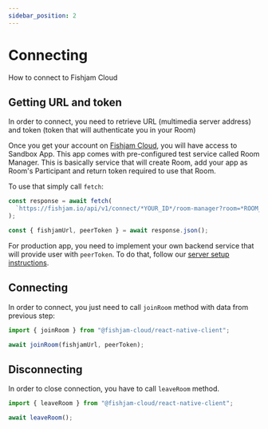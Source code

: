 ```yaml
---
sidebar_position: 2
---
```



# Connecting

How to connect to Fishjam Cloud

## Getting URL and token

In order to connect, you need to retrieve URL (multimedia server address) and token (token that will authenticate you in your Room)

<Tabs groupId="app-type">

  <TabItem value="sandbox" label="Sandbox App">

Once you get your account on [Fishjam Cloud](https://fishjam.io), you will have access to Sandbox App.
This app comes with pre-configured test service called Room Manager. This is basically service that will
create Room, add your app as Room's Participant and return token required to use that Room.

To use that simply call `fetch`:

```ts
const response = await fetch(
  `https://fishjam.io/api/v1/connect/*YOUR_ID*/room-manager?room=*ROOM_NAME&user=*USER_NAME*`,
);

const { fishjamUrl, peerToken } = await response.json();
```

  </TabItem>
  <TabItem value="production" label="Production App">

For production app, you need to implement your own backend service that will provide user with `peerToken`.
To do that, follow our [server setup instructions](/guide/server).

  </TabItem>
</Tabs>

## Connecting

In order to connect, you just need to call `joinRoom` method with data from previous step:

```ts
import { joinRoom } from "@fishjam-cloud/react-native-client";

await joinRoom(fishjamUrl, peerToken);
```

## Disconnecting

In order to close connection, you have to call `leaveRoom` method.

```ts
import { leaveRoom } from "@fishjam-cloud/react-native-client";

await leaveRoom();
```

